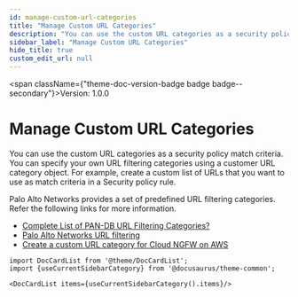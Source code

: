 ```yaml
---
id: manage-custom-url-categories
title: "Manage Custom URL Categories"
description: "You can use the custom URL categories as a security policy match criteria. You can specify your own URL filtering categories using a customer URL category object. For example, create a custom list of URLs that you want to use as match criteria in a Security policy rule."
sidebar_label: "Manage Custom URL Categories"
hide_title: true
custom_edit_url: null
---
```



<span className={"theme-doc-version-badge badge badge--secondary"}>Version: 1.0.0</span>

<h1 className={"openapi__heading"}>Manage Custom URL Categories</h1>



You can use the custom URL categories as a security policy match criteria. You can specify your own URL filtering categories using a customer URL category object. For example, create a custom list of URLs that you want to use as match criteria in a Security policy rule.

Palo Alto Networks provides a set of predefined URL filtering categories. Refer the following links for more information.
- [Complete List of PAN-DB URL Filtering Categories?](https://knowledgebase.paloaltonetworks.com/KCSArticleDetail?id=kA10g000000Cm5hCAC)
- [Palo Alto Networks URL filtering](https://urlfiltering.paloaltonetworks.com/)
- [Create a custom URL category for Cloud NGFW on AWS](https://docs.paloaltonetworks.com/cloud-ngfw/aws/cloud-ngfw-on-aws/rules-and-rulestacks/cloud-ngfw-security-rule-objects/create-a-custom-url-category-for-cloud-ngfw-on-aws)
 




```mdx-code-block
import DocCardList from '@theme/DocCardList';
import {useCurrentSidebarCategory} from '@docusaurus/theme-common';

<DocCardList items={useCurrentSidebarCategory().items}/>
```
      
